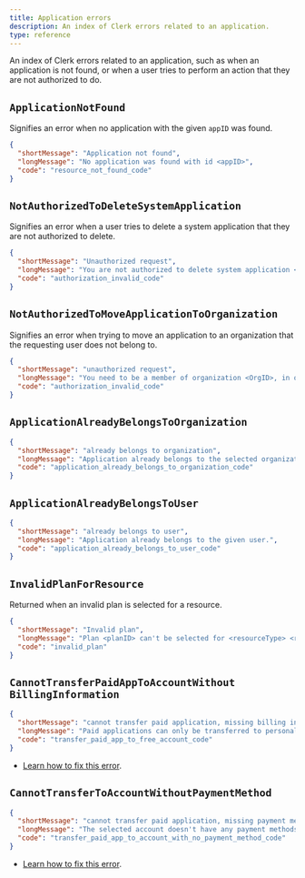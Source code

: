 ```yaml
---
title: Application errors
description: An index of Clerk errors related to an application.
type: reference
---
```


An index of Clerk errors related to an application, such as when an application is not found, or when a user tries to perform an action that they are not authorized to do.

## `ApplicationNotFound`

Signifies an error when no application with the given `appID` was found.

```json
{
  "shortMessage": "Application not found",
  "longMessage": "No application was found with id <appID>",
  "code": "resource_not_found_code"
}
```

## <code>NotAuthorizedToDelete<wbr />SystemApplication</code>

Signifies an error when a user tries to delete a system application that they are not authorized to delete.

```json
{
  "shortMessage": "Unauthorized request",
  "longMessage": "You are not authorized to delete system application <applicationID>",
  "code": "authorization_invalid_code"
}
```

## <code>NotAuthorizedToMove<wbr />ApplicationToOrganization</code>

Signifies an error when trying to move an application to an organization that the requesting user does not belong to.

```json
{
  "shortMessage": "unauthorized request",
  "longMessage": "You need to be a member of organization <OrgID>, in order to move application <AppID>.",
  "code": "authorization_invalid_code"
}
```

## <code>ApplicationAlready<wbr />BelongsToOrganization</code>

```json
{
  "shortMessage": "already belongs to organization",
  "longMessage": "Application already belongs to the selected organization.",
  "code": "application_already_belongs_to_organization_code"
}
```

## <code>ApplicationAlready<wbr />BelongsToUser</code>

```json
{
  "shortMessage": "already belongs to user",
  "longMessage": "Application already belongs to the given user.",
  "code": "application_already_belongs_to_user_code"
}
```

## `InvalidPlanForResource`

Returned when an invalid plan is selected for a resource.

```json
{
  "shortMessage": "Invalid plan",
  "longMessage": "Plan <planID> can't be selected for <resourceType> <resourceID>",
  "code": "invalid_plan"
}
```

## <code>CannotTransferPaidApp<wbr />ToAccountWithout<wbr />BillingInformation</code>

```json
{
  "shortMessage": "cannot transfer paid application, missing billing info",
  "longMessage": "Paid applications can only be transferred to personal workspaces or organizations with billing info. Add the necessary billing info and try again.",
  "code": "transfer_paid_app_to_free_account_code"
}
```

- [Learn how to fix this error](/docs/guides/transferring-your-app).

## <code>CannotTransferToAccount<wbr />WithoutPaymentMethod</code>

```json
{
  "shortMessage": "cannot transfer paid application, missing payment method",
  "longMessage": "The selected account doesn't have any payment methods associated with it.",
  "code": "transfer_paid_app_to_account_with_no_payment_method_code"
}
```

- [Learn how to fix this error](/docs/guides/transferring-your-app).
